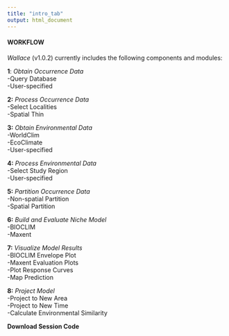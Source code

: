 ```yaml
---
title: "intro_tab"
output: html_document
---
```


#### WORKFLOW

*Wallace* (v1.0.2) currently includes the following components and modules:  

**1**: *Obtain Occurrence Data*  
-Query Database  
-User-specified

**2:** *Process Occurrence Data*  
-Select Localities  
-Spatial Thin  

**3:** *Obtain Environmental Data*  
-WorldClim  
-EcoClimate  
-User-specified 

**4:** *Process Environmental Data*  
-Select Study Region  
-User-specified 

**5:** *Partition Occurrence Data*  
-Non-spatial Partition  
-Spatial Partition  

**6:** *Build and Evaluate Niche Model*  
-BIOCLIM  
-Maxent  

**7:** *Visualize Model Results*  
-BIOCLIM Envelope Plot  
-Maxent Evaluation Plots  
-Plot Response Curves  
-Map Prediction  

**8:** *Project Model*  
-Project to New Area  
-Project to New Time  
-Calculate Environmental Similarity  

**Download Session Code**  
